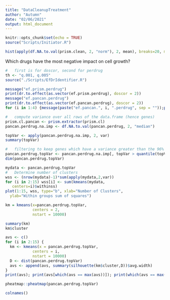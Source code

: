 ```yaml
---
title: "DataCleanupTreatment"
author: "Autumn"
date: "02/06/2021"
output: html_document
---
```


```r
knitr::opts_chunk$set(echo = TRUE)
source("Scripts/Initiator.R")
```


```r
hist(apply(df.NA.to.val(prism.clean, 2, "norm"), 2, mean), breaks=20, main="Drug Efficacy across Pancreatic Cancer Cell Lines", xlab="Mean Logfold Drug Effect on Cell Growth", ylab="Number of Drugs")
```


Which drugs have the most negative impact on cell growth?


```r
#   first is for doscor, second for perdrug
th <- "q.001, q.005"
source("./Scripts/EfDrIdentifier.R")
```

```r
message("ef.prism.perdrug")
print(dr.to.effect(as.vector(ef.prism.perdrug), doscor = 2))
message("ef.pancan.perdrug")
print(dr.to.effect(as.vector(ef.pancan.perdrug), doscor = 2))
for (i in 1:4) {message(paste("ef.pancan.", i, ".perdrug", sep = ""));print(dr.to.effect(as.vector(get(paste("ef.pancan.", i, ".perdrug", sep = ""))), doscor = 2))}; rm(i)
```


```r
#   compute variance over all rows of the data.frame (hence genes)
prism.cl.pancan <- prism.extractor(prism.cl)
pancan.perdrug.na.imp <- df.NA.to.val(pancan.perdrug, 2, "median")

topVar <- apply(pancan.perdrug.na.imp, 2, var) 
summary(topVar)
```
```r
#   filtering to keep genes which have a variance greater than the 96% percentile
pancan.perdrug.topVar <- pancan.perdrug.na.imp[, topVar > quantile(topVar, probs = 0.96, na.rm = T)] 
dim(pancan.perdrug.topVar)
```


```r
mydata <- pancan.perdrug.topVar
#   Determine number of clusters
wss <- (nrow(mydata)-1)*sum(apply(mydata,2,var))
for (i in 2:15) wss[i] <- sum(kmeans(mydata, 
   centers=i)$withinss)
plot(1:15, wss, type="b", xlab="Number of Clusters",
  ylab="Within groups sum of squares")
```
```r
km = kmeans(x=pancan.perdrug.topVar, 
            centers = 2, 
            nstart = 10000)

```


```r
summary(km)
km$cluster
```


```r
avs <- c()
for (i in 2:15) {
  km <- kmeans(x = pancan.perdrug.topVar, 
            centers = i, 
            nstart = 10000)
  D <- dist(pancan.perdrug.topVar)
  avs <- append(avs, summary(silhouette(km$cluster,D))$avg.width)
}
print(avs); print(avs[which(avs == max(avs))]); print(which(avs == max(avs)) + 1)
```


```r
pheatmap::pheatmap(pancan.perdrug.topVar)
```


```r
colnames()
```



